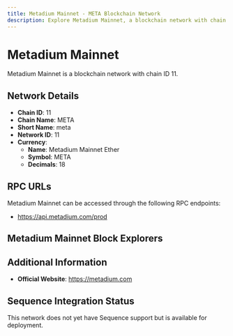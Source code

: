 ```yaml
--- 
title: Metadium Mainnet - META Blockchain Network
description: Explore Metadium Mainnet, a blockchain network with chain ID 11. Learn about its native currency, Metadium Mainnet Ether, and how to interact with the network.
---
```


# Metadium Mainnet

Metadium Mainnet is a blockchain network with chain ID 11.

## Network Details

- **Chain ID**: 11
- **Chain Name**: META
- **Short Name**: meta
- **Network ID**: 11
- **Currency**: 
  - **Name**: Metadium Mainnet Ether
  - **Symbol**: META
  - **Decimals**: 18

## RPC URLs

Metadium Mainnet can be accessed through the following RPC endpoints:

- https://api.metadium.com/prod

## Metadium Mainnet Block Explorers



## Additional Information

- **Official Website**: https://metadium.com

## Sequence Integration Status

This network does not yet have Sequence support but is available for deployment.
